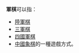 '''軍棋'''可以指：
* [[陸軍棋|陸軍棋]]
* [[三軍棋|三軍棋]]
* [[四國軍棋|四國軍棋]]
* [[中國象棋|中國象棋]]的一種遊戲方式。

{{disambig|cat=二字消歧义}}